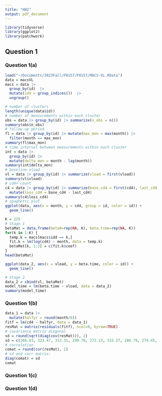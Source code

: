 ```yaml
---
title: "HW2"
output: pdf_document
---
```


```r
library(tidyverse)
library(ggplot2)
library(patchwork)
```

## Question 1

### Question 1(a)
```r
load("~/Documents/2023Fall/P8157/P8157/MACS-VL.RData")
data = macsVL
macs = data |> 
  group_by(id)  |> 
  mutate(idd = group_indices())  |> 
  ungroup() 
```


```r
# number of clusters
length(unique(data$id))
# number of measurements within each cluster
obs = data |> group_by(id) |> summarize(n_obs = n())
summary(obs$n_obs)
# follow-up period
fl = data |> group_by(id) |> mutate(max_mon = max(month)) |> 
  filter(month == max_mon)
summary(fl$max_mon)
# time interval between measurements within each cluster
int = data |> 
  group_by(id) |> 
  mutate(delta_mon = month - lag(month))
summary(int$delta_mon)
# baseline vload
vl = data |> group_by(id) |> summarize(vload = first(vload))
summary(vl$vload)
# cd4+ count
c4 = data |> group_by(id) |> summarize(base_cd4 = first(cd4), last_cd4 = last(cd4)) |> 
  mutate(loss_cd4 = base_cd4 - last_cd4)
summary(c4$loss_cd4)
# spaghetti plot
ggplot(data, aes(x = month, y = cd4, group = id, color = id)) + 
  geom_line() 
```
```r
K = 225
# Stage 1
betaMat = data.frame(beta0=rep(NA, K), beta.time=rep(NA, K))
for(k in 1:K) {
  temp.k = macs[macs$idd == k,]
  fit.k = lm(log(cd4) ~ month, data = temp.k)
  betaMat[k, 1:2] = c(fit.k$coef)
}
head(betaMat)

ggplot(data_2, aes(x = vload, y = beta.time, color = id)) + 
  geom_line() 

# Stage 2
data_2 = cbind(vl, betaMat)
model_time = lm(beta.time ~ vload, data = data_2)
summary(model_time)
```


### Question 1(b)
```r
data_1 = data |> 
  mutate(halfyr = round(month/6))
fitf = lm(cd4 ~ halfyr, data = data_1) 
resMat = matrix(residuals(fitf), ncol=9, byrow=TRUE) 
# covariance matrix diagonal
sd = round(sqrt(diag(cov(resMat))), 2)
sd = c(266.63, 323.47, 312.31, 299.70, 272.13, 315.27, 286.79, 274.45, 332.57)
# correlation
comat = round(cor(resMat), 2)
# sd and corr matrix:
diag(comat) = sd
comat
```



### Question 1(c)


### Question 1(d)
